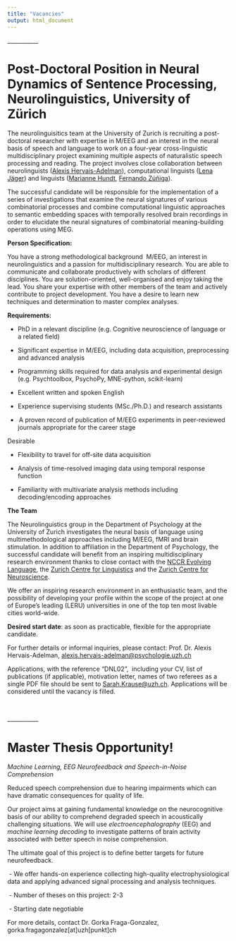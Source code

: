 ```yaml
---
title: "Vacancies"
output: html_document
---
```


\_\_\_\_\_\_\_\_\_\_\_

# **Post-Doctoral Position in Neural Dynamics of Sentence Processing, Neurolinguistics, University of Zürich** 

The neurolinguisitics team at the University of Zurich is recruiting a post-doctoral researcher with expertise in M/EEG and an interest in the neural basis of speech and language to work on a four-year cross-linguistic multidisciplinary project examining multiple aspects of naturalistic speech processing and reading. The project involves close collaboration between neurolinguists ([Alexis Hervais-Adelman](https://neuroling.github.io/)), computational linguists ([Lena Jäger](https://www.cl.uzh.ch/en/digital-linguistics/people/group-leader/jaeger.html)) and linguists ([Marianne Hundt](https://www.linguistik.uzh.ch/en/about/mitglieder/hundt.html), [Fernando Zúñiga](https://www.isw.unibe.ch/ueber_uns/personen/prof_dr_ziga_fernando/index_ger.html)). 

The successful candidate will be responsible for the implementation of a series of investigations that examine the neural signatures of various combinatorial processes and combine computational linguistic approaches to semantic embedding spaces with temporally resolved brain recordings in order to elucidate the neural signatures of combinatorial meaning-building operations using MEG.  

**Person Specification:** 

You have a strong methodological background  M/EEG, an interest in neurolinguistics and a passion for multidisciplinary research. You are able to communicate and collaborate productively with scholars of different disciplines. You are solution-oriented, well-organised and enjoy taking the lead. You share your expertise with other members of the team and actively contribute to project development. You have a desire to learn new techniques and determination to master complex analyses.  

**Requirements:** 

-   PhD in a relevant discipline (e.g. Cognitive neuroscience of language or a related field) 

-   Significant expertise in M/EEG, including data acquisition, preprocessing and advanced analysis  

-   Programming skills required for data analysis and experimental design (e.g. Psychtoolbox, PsychoPy, MNE-python, scikit-learn) 

<!-- -->

-   Excellent written and spoken English 

-   Experience supervising students (MSc./Ph.D.) and research assistants 

-    A proven record of publication of M/EEG experiments in peer-reviewed journals appropriate for the career stage 

Desirable 

-   Flexibility to travel for off-site data acquisition 

<!-- -->

-   Analysis of time-resolved imaging data using temporal response function  

-   Familiarity with multivariate analysis methods including decoding/encoding approaches 

**The Team** 

The Neurolinguistics group in the Department of Psychology at the University of Zurich investigates the neural basis of language using multimethodological approaches including M/EEG, fMRI and brain stimulation. In addition to affiliation in the Department of Psychology, the successful candidate will benefit from an inspiring multidisciplinary research environment thanks to close contact with the [NCCR Evolving Language](https://evolvinglanguage.ch/), the [Zurich Centre for Linguistics](https://www.linguistik.uzh.ch/de.html) and the [Zurich Centre for Neuroscience](https://www.neuroscience.uzh.ch/en.html).  

We offer an inspiring research environment in an enthusiastic team, and the possibility of developing your profile within the scope of the project at one of Europe's leading (LERU) universities in one of the top ten most livable cities world-wide. 

**Desired start date**: as soon as practicable, flexible for the appropriate candidate.  

For further details or informal inquiries, please contact: Prof. Dr. Alexis Hervais-Adelman, [alexis.hervais-adelman\@psychologie.uzh.ch](mailto:alexis.hervais-adelman@psychologie.uzh.ch) 

Applications, with the reference "DNL02",  including your CV, list of publications (if applicable), motivation letter, names of two referees as a single PDF file should be sent to [Sarah.Krause\@uzh.ch](mailto:Sarah.Krause@uzh.ch). Applications will be considered until the vacancy is filled. 

 

\_\_\_\_\_\_\_\_\_\_\_

# **Master Thesis Opportunity!**

*Machine Learning, EEG Neurofeedback and Speech-in-Noise Comprehension*

Reduced speech comprehension due to hearing impairments which can have dramatic consequences for quality of life.

Our project aims at gaining fundamental knowledge on the neurocognitive basis of our ability to comprehend degraded speech in acoustically challenging situations. We will use *electroencephalography* (EEG) and *machine learning decoding* to investigate patterns of brain activity associated with better speech in noise comprehension.

The ultimate goal of this project is to define better targets for future neurofeedback.

 - We offer hands-on experience collecting high-quality electrophysiological data and applying advanced signal processing and analysis techniques.    

 - Number of theses on this project: 2-3

 - Starting date negotiable

For more details, contact Dr. Gorka Fraga-Gonzalez, gorka.fragagonzalez[at]uzh[punkt]ch

 

